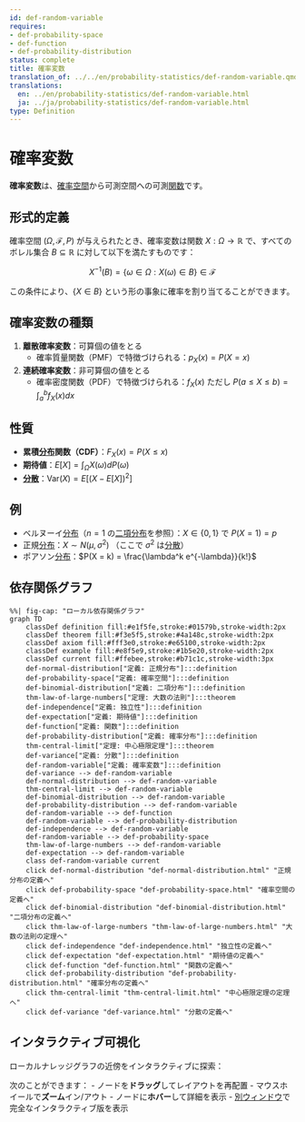 ```yaml
---
id: def-random-variable
requires:
- def-probability-space
- def-function
- def-probability-distribution
status: complete
title: 確率変数
translation_of: ../../en/probability-statistics/def-random-variable.qmd
translations:
  en: ../en/probability-statistics/def-random-variable.html
  ja: ../ja/probability-statistics/def-random-variable.html
type: Definition
---
```


# 確率変数 {#def-random-variable}

**確率変数**は、[確率空間](def-probability-space.qmd)から可測空間への可測[関数](../logic-set-theory/def-function.qmd)です。

## 形式的定義

確率空間 $(\Omega, \mathcal{F}, P)$ が与えられたとき、確率変数は関数 $X: \Omega \to \mathbb{R}$ で、すべてのボレル集合 $B \subseteq \mathbb{R}$ に対して以下を満たすものです：

$$X^{-1}(B) = \{\omega \in \Omega : X(\omega) \in B\} \in \mathcal{F}$$

この条件により、$\{X \in B\}$ という形の事象に確率を割り当てることができます。

## 確率変数の種類

1. **離散確率変数**：可算個の値をとる
   - 確率質量関数（PMF）で特徴づけられる：$p_X(x) = P(X = x)$

2. **連続確率変数**：非可算個の値をとる
   - 確率密度関数（PDF）で特徴づけられる：$f_X(x)$ ただし $P(a \leq X \leq b) = \int_a^b f_X(x) dx$

## 性質

- **累積[分布](def-probability-distribution.qmd)関数（CDF）**：$F_X(x) = P(X \leq x)$
- **期待値**：$E[X] = \int_{\Omega} X(\omega) dP(\omega)$
- **[分散](def-variance.qmd)**：$\text{Var}(X) = E[(X - E[X])^2]$

## 例

- ベルヌーイ[分布](def-probability-distribution.qmd)（$n=1$ の[二項分布](def-binomial-distribution.qmd)を参照）：$X \in \{0, 1\}$ で $P(X = 1) = p$
- 正規[分布](def-probability-distribution.qmd)：$X \sim N(\mu, \sigma^2)$ （ここで $\sigma^2$ は[分散](def-variance.qmd)）
- ポアソン[分布](def-probability-distribution.qmd)：$P(X = k) = \frac{\lambda^k e^{-\lambda}}{k!}$

## 依存関係グラフ

```mermaid
%%| fig-cap: "ローカル依存関係グラフ"
graph TD
    classDef definition fill:#e1f5fe,stroke:#01579b,stroke-width:2px
    classDef theorem fill:#f3e5f5,stroke:#4a148c,stroke-width:2px
    classDef axiom fill:#fff3e0,stroke:#e65100,stroke-width:2px
    classDef example fill:#e8f5e9,stroke:#1b5e20,stroke-width:2px
    classDef current fill:#ffebee,stroke:#b71c1c,stroke-width:3px
    def-normal-distribution["定義: 正規分布"]:::definition
    def-probability-space["定義: 確率空間"]:::definition
    def-binomial-distribution["定義: 二項分布"]:::definition
    thm-law-of-large-numbers["定理: 大数の法則"]:::theorem
    def-independence["定義: 独立性"]:::definition
    def-expectation["定義: 期待値"]:::definition
    def-function["定義: 関数"]:::definition
    def-probability-distribution["定義: 確率分布"]:::definition
    thm-central-limit["定理: 中心極限定理"]:::theorem
    def-variance["定義: 分散"]:::definition
    def-random-variable["定義: 確率変数"]:::definition
    def-variance --> def-random-variable
    def-normal-distribution --> def-random-variable
    thm-central-limit --> def-random-variable
    def-binomial-distribution --> def-random-variable
    def-probability-distribution --> def-random-variable
    def-random-variable --> def-function
    def-random-variable --> def-probability-distribution
    def-independence --> def-random-variable
    def-random-variable --> def-probability-space
    thm-law-of-large-numbers --> def-random-variable
    def-expectation --> def-random-variable
    class def-random-variable current
    click def-normal-distribution "def-normal-distribution.html" "正規分布の定義へ"
    click def-probability-space "def-probability-space.html" "確率空間の定義へ"
    click def-binomial-distribution "def-binomial-distribution.html" "二項分布の定義へ"
    click thm-law-of-large-numbers "thm-law-of-large-numbers.html" "大数の法則の定理へ"
    click def-independence "def-independence.html" "独立性の定義へ"
    click def-expectation "def-expectation.html" "期待値の定義へ"
    click def-function "def-function.html" "関数の定義へ"
    click def-probability-distribution "def-probability-distribution.html" "確率分布の定義へ"
    click thm-central-limit "thm-central-limit.html" "中心極限定理の定理へ"
    click def-variance "def-variance.html" "分散の定義へ"
```

## インタラクティブ可視化

ローカルナレッジグラフの近傍をインタラクティブに探索：

::: {.graph-viz data-id="def-random-variable" data-width="700" data-height="500"}
:::

次のことができます：
- ノードを**ドラッグ**してレイアウトを再配置
- マウスホイールで**ズーム**イン/アウト
- ノードに**ホバー**して詳細を表示
- [別ウィンドウ](../../output/interactive/ja/def-random-variable.html){target="_blank"}で完全なインタラクティブ版を表示
